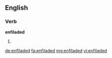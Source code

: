 ==English==

===Verb===
'''enfiladed'''

# {{past of|enfilade}}

[[de:enfiladed]]
[[fa:enfiladed]]
[[mg:enfiladed]]
[[vi:enfiladed]]